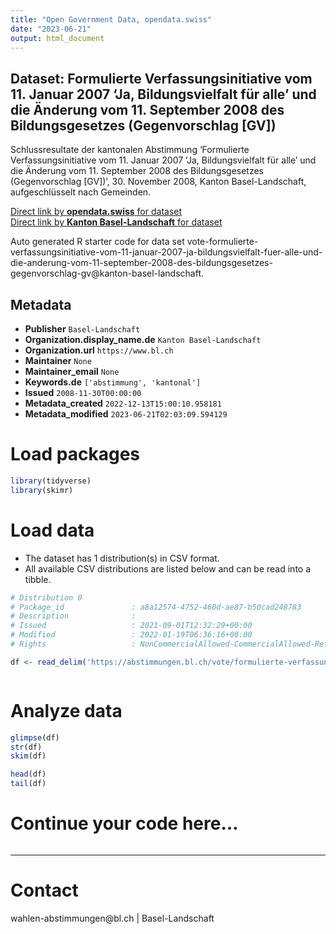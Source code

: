 ```yaml
---
title: "Open Government Data, opendata.swiss"
date: "2023-06-21"
output: html_document
---
```


## Dataset: Formulierte Verfassungsinitiative vom 11. Januar 2007 'Ja, Bildungsvielfalt für alle' und die Änderung vom 11. September 2008 des Bildungsgesetzes (Gegenvorschlag [GV])

Schlussresultate der kantonalen Abstimmung 'Formulierte Verfassungsinitiative vom 11. Januar 2007 'Ja, Bildungsvielfalt für alle' und die Änderung vom 11. September 2008 des Bildungsgesetzes (Gegenvorschlag [GV])', 30. November 2008, Kanton Basel-Landschaft, aufgeschlüsselt nach Gemeinden.

[Direct link by **opendata.swiss** for dataset](https://opendata.swiss/de/dataset/formulierte-verfassungsinitiative-vom-11-januar-2007-ja-bildungsvielfalt-fur-alle-und-die-ander)<br>
[Direct link by **Kanton Basel-Landschaft** for dataset](https://abstimmungen.bl.ch/vote/formulierte-verfassungsinitiative-vom-11-januar-2007-ja-bildungsvielfalt-fuer-alle-und-die-anderung-vom-11-september-2008-des-bildungsgesetzes-gegenvorschlag-gv/data)

Auto generated R starter code for data set vote-formulierte-verfassungsinitiative-vom-11-januar-2007-ja-bildungsvielfalt-fuer-alle-und-die-anderung-vom-11-september-2008-des-bildungsgesetzes-gegenvorschlag-gv@kanton-basel-landschaft.

## Metadata

- **Publisher** `Basel-Landschaft`
- **Organization.display_name.de** `Kanton Basel-Landschaft`
- **Organization.url** `https://www.bl.ch`
- **Maintainer** `None`
- **Maintainer_email** `None`
- **Keywords.de** `['abstimmung', 'kantonal']`
- **Issued** `2008-11-30T00:00:00`
- **Metadata_created** `2022-12-13T15:00:10.958181`
- **Metadata_modified** `2023-06-21T02:03:09.594129`


# Load packages

```r

library(tidyverse)
library(skimr)

```

# Load data

-   The dataset has 1 distribution(s) in CSV format.
-   All available CSV distributions are listed below and can be read into a tibble.

```r

# Distribution 0
# Package_id               : a8a12574-4752-460d-ae87-b50cad248783
# Description              : 
# Issued                   : 2021-09-01T12:32:29+00:00
# Modified                 : 2022-01-19T06:36:16+00:00
# Rights                   : NonCommercialAllowed-CommercialAllowed-ReferenceRequired

df <- read_delim('https://abstimmungen.bl.ch/vote/formulierte-verfassungsinitiative-vom-11-januar-2007-ja-bildungsvielfalt-fuer-alle-und-die-anderung-vom-11-september-2008-des-bildungsgesetzes-gegenvorschlag-gv/data-csv')



```

# Analyze data

```r

glimpse(df)
str(df)
skim(df)

head(df)
tail(df)

```

# Continue your code here...

```r

```

------------------------------------------------------------------------

# Contact

wahlen-abstimmungen@bl.ch | Basel-Landschaft
